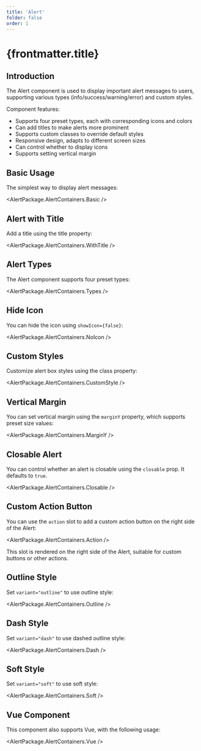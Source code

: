 ```yaml
---
title: 'Alert'
folder: false
order: 1
---
```



# {frontmatter.title}

## Introduction

The Alert component is used to display important alert messages to users, supporting various types (info/success/warning/error) and custom styles.

Component features:

- Supports four preset types, each with corresponding icons and colors
- Can add titles to make alerts more prominent
- Supports custom classes to override default styles
- Responsive design, adapts to different screen sizes
- Can control whether to display icons
- Supports setting vertical margin

## Basic Usage

The simplest way to display alert messages:

<AlertPackage.AlertContainers.Basic />

## Alert with Title

Add a title using the title property:

<AlertPackage.AlertContainers.WithTitle />

## Alert Types

The Alert component supports four preset types:

<AlertPackage.AlertContainers.Types />

## Hide Icon

You can hide the icon using `showIcon={false}`:

<AlertPackage.AlertContainers.NoIcon />

## Custom Styles

Customize alert box styles using the class property:

<AlertPackage.AlertContainers.CustomStyle />

## Vertical Margin

You can set vertical margin using the `marginY` property, which supports preset size values:

<AlertPackage.AlertContainers.MarginY />

## Closable Alert

You can control whether an alert is closable using the `closable` prop. It defaults to `true`.

<AlertPackage.AlertContainers.Closable />

## Custom Action Button

You can use the `action` slot to add a custom action button on the right side of the Alert:

<AlertPackage.AlertContainers.Action />

This slot is rendered on the right side of the Alert, suitable for custom buttons or other actions.

## Outline Style    

Set `variant="outline"` to use outline style:

<AlertPackage.AlertContainers.Outline />

## Dash Style

Set `variant="dash"` to use dashed outline style:

<AlertPackage.AlertContainers.Dash />

## Soft Style

Set `variant="soft"` to use soft style:

<AlertPackage.AlertContainers.Soft />

## Vue Component

This component also supports Vue, with the following usage:

<AlertPackage.AlertContainers.Vue />

